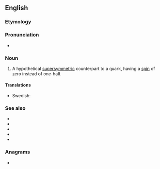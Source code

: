 ==English==

===Etymology===
{{prefix|en|s|quark}}

===Pronunciation===
* {{IPA|/skwɑːk/|lang=en}}

===Noun===
{{en-noun}}

# {{lb|en|particle}} A hypothetical [[supersymmetric]] counterpart to a quark, having a [[spin]] of zero instead of one-half.

====Translations====
{{trans-top|hypothetical particle}}
* Swedish: {{t|sv|skvark|c}}
{{trans-mid}}
{{trans-bottom}}

===See also===
* {{l|en|down squark}}
* {{l|en|up squark}}
* {{l|en|strange squark}}
* {{l|en|bottom squark}}
* {{l|en|top squark}}

===Anagrams===
* {{anagrams|en|a=akqrsu|quarks}}